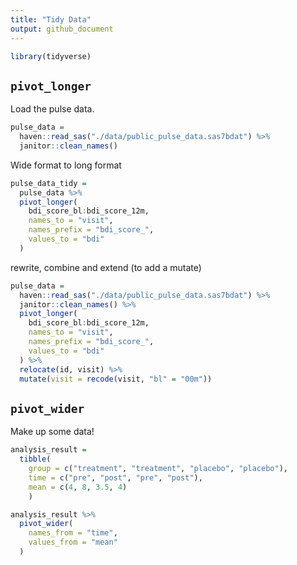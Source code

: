 ```yaml
---
title: "Tidy Data"
output: github_document
---
```


```r
library(tidyverse)
```

## `pivot_longer`

Load the pulse data.

```r
pulse_data = 
  haven::read_sas("./data/public_pulse_data.sas7bdat") %>% 
  janitor::clean_names()
```

Wide format to long format

```r
pulse_data_tidy = 
  pulse_data %>% 
  pivot_longer(
    bdi_score_bl:bdi_score_12m,
    names_to = "visit",
    names_prefix = "bdi_score_",
    values_to = "bdi"
  )
```

rewrite, combine and extend (to add a mutate)

```r
pulse_data = 
  haven::read_sas("./data/public_pulse_data.sas7bdat") %>% 
  janitor::clean_names() %>% 
  pivot_longer(
    bdi_score_bl:bdi_score_12m,
    names_to = "visit",
    names_prefix = "bdi_score_",
    values_to = "bdi"
  ) %>% 
  relocate(id, visit) %>% 
  mutate(visit = recode(visit, "bl" = "00m"))
```


## `pivot_wider`

Make up some data!

```r
analysis_result =
  tibble(
    group = c("treatment", "treatment", "placebo", "placebo"),
    time = c("pre", "post", "pre", "post"),
    mean = c(4, 8, 3.5, 4)
    )

analysis_result %>%  
  pivot_wider(
    names_from = "time",
    values_from = "mean"
  ) 
```

